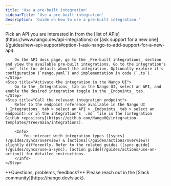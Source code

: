 ```yaml
---
title: 'Use a pre-built integration'
sidebarTitle: 'Use a pre-built integration'
description: 'Guide on how to use a pre-built integration.'
---
```


<Steps>
    <Step title="Find the right pre-built integration">
        Pick an API you are interested in from the [list of APIs](https://www.nango.dev/api-integrations) or [ask support for a new one](/guides/new-api-support#option-1-ask-nango-to-add-support-for-a-new-api).

        On the API docs page, go to the _Pre-built integrations_ section and view the available pre-built integrations. Go to the integration's `.md` file for details about the integration. Optionally explore it's configuration (`nango.yaml`) and implementation in code (`.ts`).
    </Step>
    <Step title="Activate the integration in the Nango UI">
        Go to the _Integrations_ tab in the Nango UI, select an API, and enable the desired integration toggle in the _Endpoints_ tab.
    </Step>
    <Step title="Call the relevant integration endpoint">
        Refer to the endpoint reference available in the Nango UI (_Integrations_ tab > select an API > _Endpoints_ tab > select an endpoint) or in the integration's `.md` file in the [integration GitHub repository](https://github.com/NangoHQ/integration-templates/tree/main/integrations).

        <Info>
            You interact with integration types ([syncs](/guides/syncs/overview) & [actions](/guides/actions/overview)) slightly differently. Refer to the related guides ([sync guide](/guides/syncs/use-a-sync), [action guide](/guides/actions/use-an-action)) for detailed instructions.
        </Info>
    </Step>
</Steps>

<Tip>
    **Questions, problems, feedback?** Please reach out in the [Slack community](https://nango.dev/slack).
</Tip>